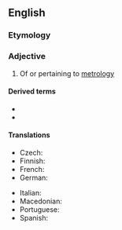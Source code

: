 ==English==

===Etymology===
{{suffix|en|metrology|ical}}

===Adjective===
{{en-adj}}

# Of or pertaining to [[metrology]]

====Derived terms====
* {{l|en|metrologically}}
* {{l|en|nanometrological}}

====Translations====
{{trans-top|of or pertaining to metrology}}
* Czech: {{t|cs|metrologický|m}}
* Finnish: {{t|fi|metrologinen}}
* French: {{t+|fr|métrologique}}
* German: {{t+|de|metrologisch}}
{{trans-mid}}
* Italian: {{t+|it|metrologico}}
* Macedonian: {{t|mk|метролошки|m|tr=metrolóški}}
* Portuguese: {{t|pt|metrológico}}
* Spanish: {{t|es|metrológico}}
{{trans-bottom}}
